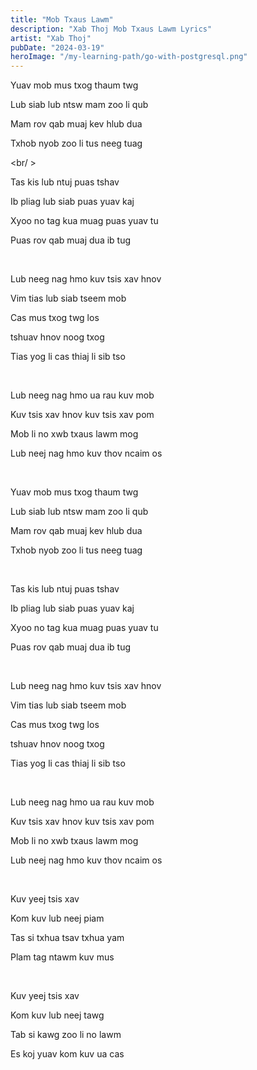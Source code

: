 ```yaml
---
title: "Mob Txaus Lawm"
description: "Xab Thoj Mob Txaus Lawm Lyrics"
artist: "Xab Thoj"
pubDate: "2024-03-19"
heroImage: "/my-learning-path/go-with-postgresql.png"
---
```


Yuav mob mus txog thaum twg

Lub siab lub ntsw mam zoo li qub

Mam rov qab muaj kev hlub dua

Txhob nyob zoo li tus neeg tuag

<br/ >

Tas kis lub ntuj puas tshav

Ib pliag lub siab puas yuav kaj

Xyoo no tag kua muag puas yuav tu

Puas rov qab muaj dua ib tug

<br />

Lub neeg nag hmo kuv tsis xav hnov

Vim tias lub siab tseem mob

Cas mus txog twg los

tshuav hnov noog txog

Tias yog li cas thiaj li sib tso

<br />

Lub neeg nag hmo ua rau kuv mob

Kuv tsis xav hnov kuv tsis xav pom

Mob li no xwb txaus lawm mog

Lub neej nag hmo kuv thov ncaim os

<br />

Yuav mob mus txog thaum twg

Lub siab lub ntsw mam zoo li qub

Mam rov qab muaj kev hlub dua

Txhob nyob zoo li tus neeg tuag

<br />

Tas kis lub ntuj puas tshav

Ib pliag lub siab puas yuav kaj

Xyoo no tag kua muag puas yuav tu

Puas rov qab muaj dua ib tug

<br />

Lub neeg nag hmo kuv tsis xav hnov

Vim tias lub siab tseem mob

Cas mus txog twg los

tshuav hnov noog txog

Tias yog li cas thiaj li sib tso

<br />

Lub neeg nag hmo ua rau kuv mob

Kuv tsis xav hnov kuv tsis xav pom

Mob li no xwb txaus lawm mog

Lub neej nag hmo kuv thov ncaim os

<br />

Kuv yeej tsis xav

Kom kuv lub neej piam

Tas si txhua tsav txhua yam

Plam tag ntawm kuv mus

<br />

Kuv yeej tsis xav

Kom kuv lub neej tawg

Tab si kawg zoo li no lawm

Es koj yuav kom kuv ua cas
